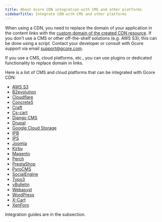 ---
title: About Gcore CDN integration with CMS and other platforms
sidebarTitle: Integrate CDN with CMS and other platforms
---

When using a CDN, you need to replace the domain of your application in the content links with the [custom domain of the created CDN resource](/cdn/cdn-resource-options/general/create-and-set-a-custom-domain-for-the-content-delivery-via-cdn). If you don't use a CMS or other off-the-shelf solutions (e.g. AWS S3), this can be done using a script. Contact your developer or consult with Gcore support via email [support@gcore.com](mailto:support@gcore.com).

If you use a CMS, cloud platforms, etc., you can use plugins or dedicated functionality to replace domain in links. 

Here is a list of CMS and cloud platforms that can be integrated with Gcore CDN:

  * [AWS S3](/cdn/getting-started/integrate-cdn-with-cms/integrate-cdn-resource-with-aws-s3)
  * [B2evolution](/cdn/getting-started/integrate-cdn-with-cms/integrate-cdn-resource-with-b2evolution)
  * [Cloudflare](/cdn/getting-started/integrate-cdn-with-cms/integrate-cdn-resource-with-clouldflare)
  * [Concrete5](/cdn/getting-started/integrate-cdn-with-cms/integrate-cdn-resource-with-concrete5)
  * [Craft](/cdn/getting-started/integrate-cdn-with-cms/integrate-cdn-resource-with-craft)
  * [Cs-cart](/cdn/getting-started/integrate-cdn-with-cms/integrate-cdn-resource-with-cs-cart)
  * [Django CMS](/cdn/getting-started/integrate-cdn-with-cms/integrate-cdn-resource-with-django-cms)
  * [Drupal](/cdn/getting-started/integrate-cdn-with-cms/integrate-cdn-resource-with-drupal)
  * [Google Cloud Storage](/cdn/getting-started/integrate-cdn-with-cms/integrate-cdn-resource-with-google-cloud-storage)
  * [IPB](/cdn/getting-started/integrate-cdn-with-cms/integrate-cdn-resource-with-ipb)
  * [IPS](/cdn/getting-started/integrate-cdn-with-cms/integrate-cdn-resource-with-ips)
  * [Joomla](/cdn/getting-started/integrate-cdn-with-cms/integrate-cdn-resource-with-joomla)
  * [Kirby](/cdn/getting-started/integrate-cdn-with-cms/integrate-cdn-resource-with-kirby)
  * [Magento](/cdn/getting-started/integrate-cdn-with-cms/integrate-cdn-resource-with-magento)
  * [Perch](/cdn/getting-started/integrate-cdn-with-cms/integrate-cdn-resource-with-perch)
  * [PrestaShop](/cdn/getting-started/integrate-cdn-with-cms/integrate-cdn-resource-with-prestashop)
  * [PyroCMS](/cdn/getting-started/integrate-cdn-with-cms/integrate-cdn-resource-with-pyrocms)
  * [SocialEngine](/cdn/getting-started/integrate-cdn-with-cms/integrate-cdn-resource-with-socialengine)
  * [Typo3](/cdn/getting-started/integrate-cdn-with-cms/integrate-cdn-resource-with-typo3)
  * [vBulletin](/cdn/getting-started/integrate-cdn-with-cms/integrate-cdn-resource-with-vbulletin)
  * [Webasyst](/cdn/getting-started/integrate-cdn-with-cms/integrate-cdn-resource-with-webasyst)
  * [WordPress](/cdn/getting-started/integrate-cdn-with-cms/wordpress/integrate-cdn-resource-with-wordpress-gcore-plugin)
  * [X-Cart](/cdn/getting-started/integrate-cdn-with-cms/integrate-cdn-resource-with-x-cart)
  * [XenForo](/cdn/getting-started/integrate-cdn-with-cms/integrate-cdn-resource-with-xenforo)



Integration guides are in the subsection.